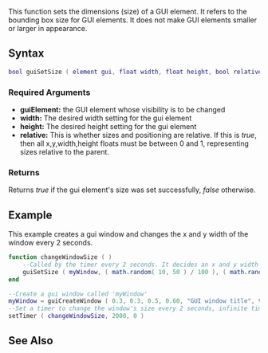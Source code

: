 {{Client function}}

This function sets the dimensions (size) of a GUI element. It refers to the bounding box size for GUI elements. It does not make GUI elements smaller or larger in appearance.

==Syntax== 
<syntaxhighlight lang="lua">
bool guiSetSize ( element gui, float width, float height, bool relative )
</syntaxhighlight> 

===Required Arguments=== 
*'''guiElement:''' the GUI element whose visibility is to be changed
*'''width:''' The desired width setting for the gui element
*'''height:''' The desired height setting for the gui element
*'''relative:''' This is whether sizes and positioning are relative.  If this is ''true'', then all x,y,width,height floats must be between 0 and 1, representing sizes relative to the parent.

===Returns===
Returns ''true'' if the gui element's size was set successfully, ''false'' otherwise.

==Example== 
This example creates a gui window and changes the x and y width of the window every 2 seconds.
<syntaxhighlight lang="lua">function changeWindowSize ( )
	--Called by the timer every 2 seconds. It decides an x and y width randomly between .1 and .5
	guiSetSize ( myWindow, ( math.random( 10, 50 ) / 100 ), ( math.random( 10, 50 ) / 100 ), true )
end

--Create a gui window called 'myWindow'
myWindow = guiCreateWindow ( 0.3, 0.3, 0.5, 0.60, "GUI window title", true )
--Set a timer to change the window's size every 2 seconds, infinite times
setTimer ( changeWindowSize, 2000, 0 )</syntaxhighlight>

==See Also==
{{GUI_functions}}